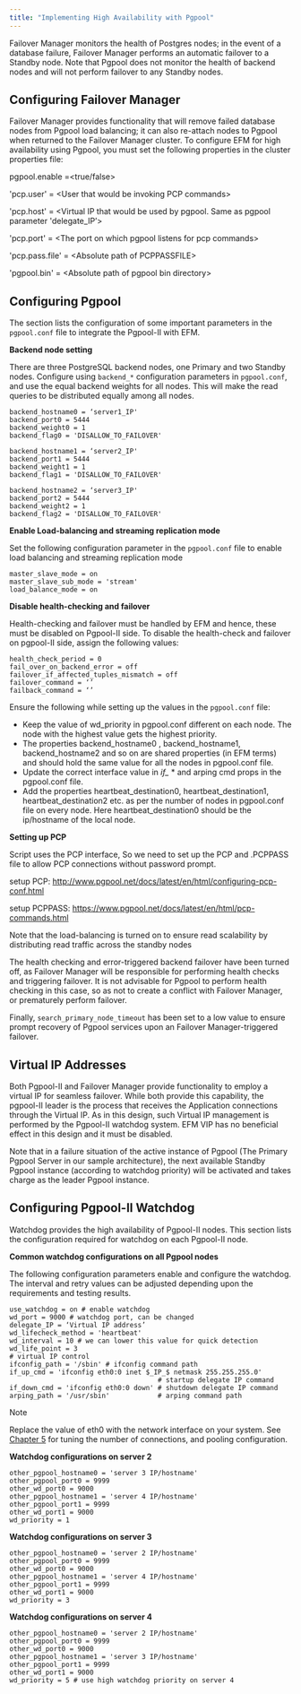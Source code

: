 ```yaml
---
title: "Implementing High Availability with Pgpool"
---
```


Failover Manager monitors the health of Postgres nodes; in the event of a database failure, Failover Manager performs an automatic failover to a Standby node. Note that Pgpool does not monitor the health of backend nodes and will not perform failover to any Standby nodes.

## Configuring Failover Manager

Failover Manager provides functionality that will remove failed database nodes from Pgpool load balancing; it can also re-attach nodes to Pgpool when returned to the Failover Manager cluster. To configure EFM for high availability using Pgpool, you must set the following properties in the cluster properties file:

pgpool.enable =&lt;true/false>

'pcp.user' = &lt;User that would be invoking PCP commands>

'pcp.host' = &lt;Virtual IP that would be used by pgpool. Same as pgpool parameter 'delegate_IP’>

'pcp.port' = &lt;The port on which pgpool listens for pcp commands>

'pcp.pass.file' = &lt;Absolute path of PCPPASSFILE>

'pgpool.bin' = &lt;Absolute path of pgpool bin directory>

## Configuring Pgpool

The section lists the configuration of some important parameters in the `pgpool.conf` file to integrate the Pgpool-II with EFM.

**Backend node setting**

There are three PostgreSQL backend nodes, one Primary and two Standby nodes. Configure using `backend_*` configuration parameters in `pgpool.conf`, and use the equal backend weights for all nodes. This will make the read queries to be distributed equally among all nodes.

```text
backend_hostname0 = ‘server1_IP'
backend_port0 = 5444
backend_weight0 = 1
backend_flag0 = 'DISALLOW_TO_FAILOVER'

backend_hostname1 = ‘server2_IP'
backend_port1 = 5444
backend_weight1 = 1
backend_flag1 = 'DISALLOW_TO_FAILOVER'

backend_hostname2 = ‘server3_IP'
backend_port2 = 5444
backend_weight2 = 1
backend_flag2 = 'DISALLOW_TO_FAILOVER'
```

**Enable Load-balancing and streaming replication mode**

Set the following configuration parameter in the `pgpool.conf` file to enable load balancing and streaming replication mode

```text
master_slave_mode = on
master_slave_sub_mode = 'stream'
load_balance_mode = on
```

**Disable health-checking and failover**

Health-checking and failover must be handled by EFM and hence, these must be disabled on Pgpool-II side. To disable the health-check and failover on pgpool-II side, assign the following values:

```text
health_check_period = 0
fail_over_on_backend_error = off
failover_if_affected_tuples_mismatch = off
failover_command = ‘’
failback_command = ‘’
```

Ensure the following while setting up the values in the `pgpool.conf` file:

-   Keep the value of wd_priority in pgpool.conf different on each node. The node with the highest value gets the highest priority.
-   The properties backend_hostname0 , backend_hostname1, backend_hostname2 and so on are shared properties (in EFM terms) and should hold the same value for all the nodes in pgpool.conf file.
-   Update the correct interface value in *if\_* \* and arping cmd props in the pgpool.conf file.
-   Add the properties heartbeat_destination0, heartbeat_destination1, heartbeat_destination2 etc. as per the number of nodes in pgpool.conf file on every node. Here heartbeat_destination0 should be the ip/hostname of the local node.

**Setting up PCP**

Script uses the PCP interface, So we need to set up the PCP and .PCPPASS file to allow PCP connections without password prompt.

setup PCP: <http://www.pgpool.net/docs/latest/en/html/configuring-pcp-conf.html>

setup PCPPASS: <https://www.pgpool.net/docs/latest/en/html/pcp-commands.html>

Note that the load-balancing is turned on to ensure read scalability by distributing read traffic across the standby nodes

The health checking and error-triggered backend failover have been turned off, as Failover Manager will be responsible for performing health checks and triggering failover. It is not advisable for Pgpool to perform health checking in this case, so as not to create a conflict with Failover Manager, or prematurely perform failover.

Finally, `search_primary_node_timeout` has been set to a low value to ensure prompt recovery of Pgpool services upon an Failover Manager-triggered failover.

## Virtual IP Addresses

Both Pgpool-II and Failover Manager provide functionality to employ a virtual IP for seamless failover. While both provide this capability, the pgpool-II leader is the process that receives the Application connections through the Virtual IP. As in this design, such Virtual IP management is performed by the Pgpool-II watchdog system. EFM VIP has no beneficial effect in this design and it must be disabled.

Note that in a failure situation of the active instance of Pgpool (The Primary Pgpool Server in our sample architecture), the next available Standby Pgpool instance (according to watchdog priority) will be activated and takes charge as the leader Pgpool instance.

## Configuring Pgpool-II Watchdog

Watchdog provides the high availability of Pgpool-II nodes. This section lists the configuration required for watchdog on each Pgpool-II node.

**Common watchdog configurations on all Pgpool nodes**

The following configuration parameters enable and configure the watchdog. The interval and retry values can be adjusted depending upon the requirements and testing results.

```text
use_watchdog = on # enable watchdog
wd_port = 9000 # watchdog port, can be changed
delegate_IP = ‘Virtual IP address’
wd_lifecheck_method = 'heartbeat'
wd_interval = 10 # we can lower this value for quick detection
wd_life_point = 3
# virtual IP control
ifconfig_path = '/sbin' # ifconfig command path
if_up_cmd = 'ifconfig eth0:0 inet $_IP_$ netmask 255.255.255.0'
                                     # startup delegate IP command
if_down_cmd = 'ifconfig eth0:0 down' # shutdown delegate IP command
arping_path = '/usr/sbin'            # arping command path
```

<div class="note">

<div class="title">

Note

</div>

Replace the value of eth0 with the network interface on your system. See [Chapter 5](#appendix_b) for tuning the number of connections, and pooling configuration.

</div>

**Watchdog configurations on server 2**

```text
other_pgpool_hostname0 = 'server 3 IP/hostname'
other_pgpool_port0 = 9999
other_wd_port0 = 9000
other_pgpool_hostname1 = 'server 4 IP/hostname'
other_pgpool_port1 = 9999
other_wd_port1 = 9000
wd_priority = 1
```

**Watchdog configurations on server 3**

```text
other_pgpool_hostname0 = 'server 2 IP/hostname'
other_pgpool_port0 = 9999
other_wd_port0 = 9000
other_pgpool_hostname1 = 'server 4 IP/hostname'
other_pgpool_port1 = 9999
other_wd_port1 = 9000
wd_priority = 3
```

**Watchdog configurations on server 4**

```text
other_pgpool_hostname0 = 'server 2 IP/hostname'
other_pgpool_port0 = 9999
other_wd_port0 = 9000
other_pgpool_hostname1 = 'server 3 IP/hostname'
other_pgpool_port1 = 9999
other_wd_port1 = 9000
wd_priority = 5 # use high watchdog priority on server 4
```
